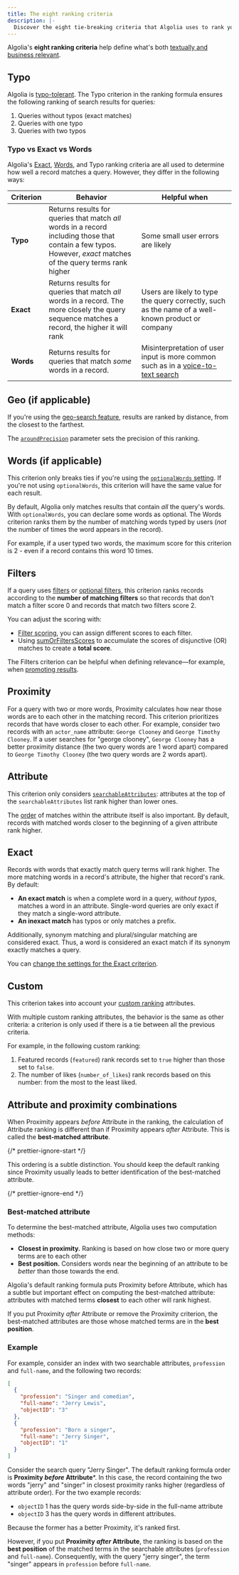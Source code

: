 ```yaml
---
title: The eight ranking criteria
description: |-
  Discover the eight tie-breaking criteria that Algolia uses to rank your results.
---
```


Algolia's **eight ranking criteria** help define what's both [textually and business relevant](/guides/managing-results/relevance-overview/in-depth/defining-relevance/#ranking-putting-the-best-at-the-top).

## Typo

Algolia is [typo-tolerant](/guides/managing-results/optimize-search-results/typo-tolerance/).
The Typo criterion in the ranking formula ensures the following ranking of search results for queries:

1. Queries without typos (exact matches)
1. Queries with one typo
1. Queries with two typos

### Typo vs Exact vs Words

Algolia's [Exact](#exact), [Words](#words-if-applicable), and Typo ranking criteria are all used to determine how well a record matches a query. However, they differ in the following ways:

| Criterion | Behavior                                                                                                                                                         | Helpful when                                                                                                                  |
| --------- | ---------------------------------------------------------------------------------------------------------------------------------------------------------------- | ----------------------------------------------------------------------------------------------------------------------------- |
| **Typo**  | Returns results for queries that match _all_ words in a record including those that contain a few typos. However, _exact_ matches of the query terms rank higher | Some small user errors are likely                                                                                             |
| **Exact** | Returns results for queries that match _all_ words in a record. The more closely the query sequence matches a record, the higher it will rank                    | Users are likely to type the query correctly, such as the name of a well-known product or company                             |
| **Words** | Returns results for queries that match _some_ words in a record.                                                                                                 | Misinterpretation of user input is more common such as in a [voice-to-text search](/guides/solutions/ecommerce/voice-search/) |

## Geo (if applicable)

If you're using the [geo-search feature](/guides/managing-results/refine-results/geolocation/), results are ranked by distance, from the closest to the farthest.

The [`aroundPrecision`](/api-reference/api-parameters/aroundPrecision/) parameter sets the precision of this ranking.

## Words (if applicable)

This criterion only breaks ties if you're using the [`optionalWords` setting](/guides/managing-results/optimize-search-results/empty-or-insufficient-results/#creating-a-list-of-optional-words). If you're not using `optionalWords`, this criterion will have the same value for each result.

By default, Algolia only matches results that contain _all_ the query's words. With `optionalWords`, you can declare some words as optional.
The Words criterion ranks them by the number of matching words typed by users (_not_ the number of times the word appears in the record).

For example, if a user typed two words, the maximum score for this criterion is 2 - even if a record contains this word 10 times.

## Filters

If a query uses [filters](/api-reference/api-parameters/filters/) or [optional filters](/api-reference/api-parameters/optionalFilters/), this criterion ranks records according to the **number of matching filters** so that records that don't match a filter score 0 and records that match two filters score 2.

You can adjust the scoring with:

- [Filter scoring](/guides/managing-results/refine-results/filtering/in-depth/filter-scoring/#how-scoring-is-calculated), you can assign different scores to each filter.
- Using [sumOrFiltersScores](/guides/managing-results/refine-results/filtering/in-depth/filter-scoring/#accumulating-scores-with-sumorfiltersscores) to accumulate the scores of disjunctive (OR) matches to create a **total score**.

The Filters criterion can be helpful when defining relevance—for example, when [promoting results](/guides/managing-results/rules/merchandising-and-promoting/).

## Proximity

For a query with two or more words, Proximity calculates how near those words are to each other in the matching record. This criterion prioritizes records that have words closer to each other.
For example, consider two records with an `actor_name` attribute: `George Clooney` and `George Timothy Clooney`. If a user searches for "george clooney", `George Clooney` has a better proximity distance (the two query words are 1 word apart) compared to `George Timothy Clooney` (the two query words are 2 words apart).

## Attribute

This criterion only considers [`searchableAttributes`](/api-reference/api-parameters/searchableAttributes/): attributes at the top of the `searchableAttributes` list rank higher than lower ones.

The [order](/guides/managing-results/must-do/searchable-attributes/how-to/configuring-searchable-attributes-the-right-way/#word-position) of matches within the attribute itself is also important.
By default, records with matched words closer to the beginning of a given attribute rank higher.

## Exact

Records with words that exactly match query terms will rank higher. The more matching words in a record's attribute, the higher that record's rank. By default:

- **An exact match** is when a complete word in a query, _without typos_, matches a word in an attribute. Single-word queries are only exact if they match a single-word attribute.
- **An inexact match** has typos or only matches a prefix.

Additionally, synonym matching and plural/singular matching are considered exact. Thus, a word is considered an exact match if its synonym exactly matches a query.

You can [change the settings for the Exact criterion](/guides/managing-results/optimize-search-results/override-search-engine-defaults/in-depth/adjust-exact-settings/).

## Custom

This criterion takes into account your [custom ranking](/guides/managing-results/must-do/custom-ranking/#custom-ranking) attributes.

With multiple custom ranking attributes, the behavior is the same as other criteria: a criterion is only used if there is a tie between all the previous criteria.

For example, in the following custom ranking:

1. Featured records (`featured`) rank records set to `true` higher than those set to `false`.
1. The number of likes (`number_of_likes`) rank records based on this number: from the most to the least liked.

## Attribute and proximity combinations

When Proximity appears _before_ Attribute in the ranking, the calculation of Attribute ranking is different than if Proximity appears _after_ Attribute. This is called the **best-matched attribute**.

{/* prettier-ignore-start */}

<Note>
  This ordering is a subtle distinction. You should keep the default ranking since Proximity usually leads to better identification of the best-matched attribute.
</Note>

{/* prettier-ignore-end */}

### Best-matched attribute

To determine the best-matched attribute, Algolia uses two computation methods:

- **Closest in proximity.** Ranking is based on how close two or more query terms are to each other
- **Best position.** Considers words near the beginning of an attribute to be _better_ than those towards the end.

Algolia's default ranking formula puts Proximity before Attribute, which has a subtle but important effect on computing the best-matched attribute: attributes with matched terms **closest** to each other will rank highest.

If you put Proximity _after_ Attribute or remove the Proximity criterion, the best-matched attributes are those whose matched terms are in the **best position**.

### Example

For example, consider an index with two searchable attributes, `profession` and `full-name`, and the following two records:

```json json
[
  {
    "profession": "Singer and comedian",
    "full-name": "Jerry Lewis",
    "objectID": "3"
  },
  {
    "profession": "Born a singer",
    "full-name": "Jerry Singer",
    "objectID": "1"
  }
]
```

Consider the search query "Jerry Singer". The default ranking formula order is **Proximity _before_ Attribute**\*. In this case, the record containing the two words "jerry" and "singer" in closest proximity ranks higher (regardless of attribute order). For the two example records:

- `objectID` 1 has the query words side-by-side in the full-name attribute
- `objectID` 3 has the query words in different attributes.

Because the former has a better Proximity, it's ranked first.

However, if you put **Proximity _after_ Attribute**, the ranking is based on the **best position** of the matched terms in the searchable attributes (`profession` and `full-name`). Consequently, with the query "jerry singer", the term "singer" appears in `profession` before `full-name`.

